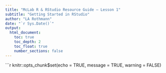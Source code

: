 ```yaml
---
title: "McLab R & RStudio Resource Guide — Lesson 1"
subtitle: "Getting Started in RStudio"
author: "LA Rothmann"
date: "`r Sys.Date()`"
output:
  html_document:
    toc: true
    toc_depth: 2
    toc_float: true
    number_sections: false
---
```


```r
knitr::opts_chunk$set(echo = TRUE, message = TRUE, warning = FALSE)
